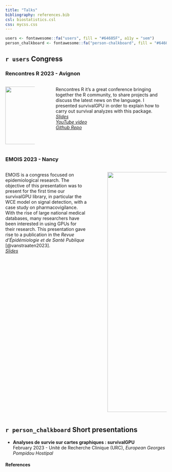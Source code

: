 ```yaml
---
title: "Talks"
bibliography: references.bib
csl: biostatistics.csl
css: mycss.css
---
```


```r
users <- fontawesome::fa("users", fill = "#64605F", a11y = "sem")
person_chalkboard <- fontawesome::fa("person-chalkboard", fill = "#64605F", a11y = "sem")
```

## `r users` Congress

### Rencontres R 2023 - Avignon

::: columns
::: {.column width="20%"}
![](images/Logo_Rencontres_R_fond_BlancFichier_2big_2.png){width="180"}
:::

::: {.column width="5%"}
:::

::: {.column width="75%"}
Rencontres R it's a great conference bringing together the R community, to share projects and discuss the latest news on the language. I presented survivalGPU in order to explain how to carry out survival analyzes with this package.  
[_Slides_](ressources/slides/RencontresR2023_survivalGPU_presentation.pdf)  
[_YouTube video_](https://www.youtube.com/watch?v=1JaqSFtL2Zs)  
[_Github Repo_](https://github.com/Alexis-vs/RencontresR2023)
:::
:::

### EMOIS 2023 - Nancy

::: columns
::: {.column width="55%"}
EMOIS is a congress focused on epidemiological research. The objective of this presentation was to present for the first time our survivalGPU library, in particular the WCE model on signal detection, with a case study on pharmacovigilance. With the rise of large national medical databases, many researchers have been interested in using GPUs for their research. This presentation gave rise to a publication in the *Revue d'Épidémiologie et de Santé Publique* [@vanstraaten2023].  
[_Slides_](ressources/slides/EMOIS2023_survivalGPU.pdf)
:::

::: {.column width="5%"}
:::

::: {.column width="40%"}
![](images/emois2023.jpg){width="750"}
:::
:::

## `r person_chalkboard` Short presentations

-   **Analyses de survie sur cartes graphiques : survivalGPU**\
    \vspace{1.5cm} February 2023 - Unité de Recherche Clinique (URC), *European Georges Pompidou Hostipal*

#### References

::: {#refs}
:::

